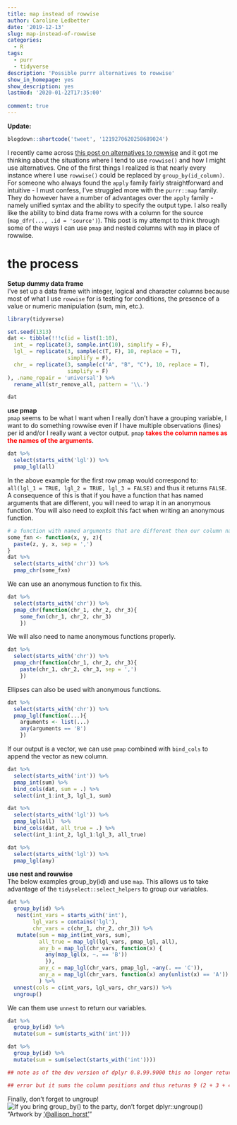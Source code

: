 ```yaml
---
title: map instead of rowwise
author: Caroline Ledbetter
date: '2019-12-13'
slug: map-instead-of-rowwise
categories:
  - R
tags:
  - purr
  - tidyverse
description: 'Possible purrr alternatives to rowwise'
show_in_homepage: yes
show_description: yes
lastmod: '2020-01-22T17:35:00'
  
comment: true
---
```

**Update:**  
```r
blogdown::shortcode('tweet', '1219270620258689024')
```

I recently came across 
[this post on alternatives to rowwise](https://community.rstudio.com/t/dplyr-alternatives-to-rowwise/8071) 
and it got me thinking about the situations where I tend to use `rowwise()` and 
how I might use alternatives. One of the first things I realized is that 
nearly every instance where I use `rowwise()` could be replaced by 
`group_by(id_column)`. For someone who always found the `apply` family fairly 
straightforward and intuitive - I must confess, I've struggled more with the
`purrr::map` family. They do however have a number of advantages over the 
`apply` family - namely unified syntax and the ability to specify the output 
type. I also really like the ability to bind data frame 
rows with a column for the source (`map_dfr(..., .id = 'source')`). This post 
is my attempt to think through some of the ways I can use `pmap` and 
nested columns with `map` in place of rowwise. 

# the process  
**Setup dummy data frame**   
I've set up a data frame with integer, logical and character columns because 
most of what I use `rowwise` for is testing for conditions, the presence of a 
value or numeric manipulation (sum, min, etc.).

```r
library(tidyverse)
```

```r
set.seed(1313)
dat <- tibble(!!!c(id = list(1:10), 
  int_ = replicate(3, sample.int(10), simplify = F), 
  lgl_ = replicate(3, sample(c(T, F), 10, replace = T), 
                   simplify = F), 
  chr_ = replicate(3, sample(c("A", "B", "C"), 10, replace = T), 
                   simplify = F)
), .name_repair = 'universal') %>% 
  rename_all(str_remove_all, pattern = '\\.')

```

```r
dat
```

**use pmap**  
`pmap` seems to be what I want when I really don't have a grouping variable, 
I want to do something rowwise even if I have multiple observations (lines) 
per id and/or I really want a vector output. 
`pmap` **<font color="red">takes the column names as
the names of the arguments</font>**. 

```r
dat %>% 
  select(starts_with('lgl')) %>% 
  pmap_lgl(all)
```
 
In the above example for the first row pmap would correspond to:  
`all(lgl_1 = TRUE, lgl_2 = TRUE, lgl_3 = FALSE)` and thus it returns 
`FALSE`. A consequence of this is that if you have a function that has named 
arguments that are different, you will need to wrap it in an anonymous function. 
You will also need to exploit this fact when writing an anonymous function. 

```r
# a function with named arguments that are different then our column names
some_fxn <- function(x, y, z){
  paste(z, y, x, sep = ',')
}
dat %>% 
  select(starts_with('chr')) %>% 
  pmap_chr(some_fxn)
```

We can use an anonymous function to fix this. 
```r
dat %>% 
  select(starts_with('chr')) %>% 
  pmap_chr(function(chr_1, chr_2, chr_3){
    some_fxn(chr_1, chr_2, chr_3)
    })
```

We will also need to name anonymous functions properly. 
```r
dat %>% 
  select(starts_with('chr')) %>% 
  pmap_chr(function(chr_1, chr_2, chr_3){
    paste(chr_1, chr_2, chr_3, sep = ',')
    })
```

Ellipses can also be used with anonymous functions. 
```r
dat %>% 
  select(starts_with('chr')) %>% 
  pmap_lgl(function(...){
    arguments <- list(...)
    any(arguments == 'B')
    })
```


If our output is a vector, we can use `pmap` 
combined with `bind_cols` to append the vector as new column.  

```r
dat %>% 
  select(starts_with('int')) %>% 
  pmap_int(sum) %>% 
  bind_cols(dat, sum = .) %>% 
  select(int_1:int_3, lgl_1, sum)

dat %>% 
  select(starts_with('lgl')) %>% 
  pmap_lgl(all)  %>% 
  bind_cols(dat, all_true = .) %>% 
  select(int_1:int_2, lgl_1:lgl_3, all_true)

dat %>% 
  select(starts_with('lgl')) %>% 
  pmap_lgl(any)

```

**use nest and rowwise**  
The below examples group_by(id) and use `map`. This allows us to take advantage
of the `tidyselect::select_helpers` to group our variables.
```r
dat %>%
  group_by(id) %>%
   nest(int_vars = starts_with('int'), 
        lgl_vars = contains('lgl'), 
        chr_vars = c(chr_1, chr_2, chr_3)) %>% 
   mutate(sum = map_int(int_vars, sum), 
          all_true = map_lgl(lgl_vars, pmap_lgl, all), 
          any_b = map_lgl(chr_vars, function(x) {
            any(map_lgl(x, ~. == 'B'))
            }), 
          any_c = map_lgl(chr_vars, pmap_lgl, ~any(. == 'C')), 
          any_a = map_lgl(chr_vars, function(x) any(unlist(x) == 'A'))
          ) %>% 
  unnest(cols = c(int_vars, lgl_vars, chr_vars)) %>% 
  ungroup()
```

We can them use
`unnest` to return our variables. 

```r
dat %>% 
  group_by(id) %>% 
  mutate(sum = sum(starts_with('int')))
```

```r
dat %>% 
  group_by(id) %>% 
  mutate(sum = sum(select(starts_with('int'))))
```
```r
## note as of the dev version of dplyr 0.8.99.9000 this no longer returns an
```
```r
## error but it sums the column positions and thus returns 9 (2 + 3 + 4). 
```






Finally, don't forget to ungroup! 
![If you bring group_by() to the party, don't forget dplyr::ungroup()](../../../images/group_by_ungroup.png)
"Artwork by ['@allison_horst'](https://github.com/allisonhorst/stats-illustrations)"


